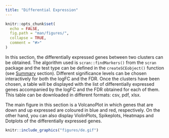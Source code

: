 ```yaml
---
title: "Differential Expression"
---
```


```r
knitr::opts_chunk$set(
  echo = FALSE,
  fig.path = "man/figures/",
  collapse = TRUE,
  comment = "#>"
)
```


<p align="justify"> 
In this section, the differentially expressed genes between two clusters can be obtained. The algorithm used is `scran::findMarkers()` from the `scran` package and the test type can be defined in the `createSCEobject()` function (see [Summary](`vignette("Summary")`) section). Different significance levels can be chosen interactively for both the logFC and the FDR. Once the clusters have been chosen, a table will be displayed with the list of differentially expressed genes accompanied by the logFC and the FDR obtained for each of them. This table can be downloaded in different formats: csv, pdf, xlsx. 

The main figure in this section is a VolcanoPlot in which genes that are down and up expressed are coloured in blue and red, respectively. On the other hand, you can also display ViolinPlots, Spikeplots, Heatmaps and Dotplots of the differentially expressed genes.
</p>


```r
knitr::include_graphics("figures/de.gif")

```

